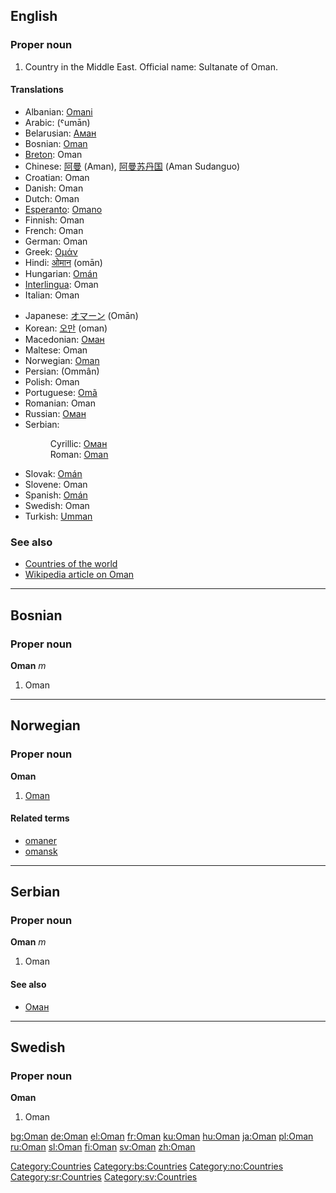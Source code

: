 {{see|oman}}
==English==

===Proper noun===
{{en-proper noun}}

# Country in the Middle East. Official name: Sultanate of Oman.

====Translations====
{{top}}
*Albanian: [[Omani]]
*Arabic: {{ARchar|[[عمان|عُمَان]]}} (ˤumān) {{f}}
*Belarusian: [[Аман]] {{m}}
*Bosnian: [[Oman#Bosnian|Oman]] {{m}}
*[[Breton]]: Oman
*Chinese: [[阿曼]] (Aman), [[阿曼苏丹国]] (Aman Sudanguo)
*Croatian: Oman {{m}}
*Danish: Oman
*Dutch: Oman
*[[Esperanto]]: [[Omano]]
*Finnish: Oman
*French: Oman {{m}}
*German: Oman
*Greek: [[Ομάν]]
*Hindi: [[ओमान]] (omān)
*Hungarian: [[Omán]]
*[[Interlingua]]: Oman
*Italian: Oman {{m}}
{{mid}}
*Japanese: [[オマーン]] (Omān)
*Korean: [[오만]] (oman)
*Macedonian: [[Оман]] {{m}}
*Maltese: Oman
*Norwegian: [[#Norwegian|Oman]]
*Persian: {{FAchar|[[عمان]]}} (Ommân)
*Polish: Oman
*Portuguese: [[Omã]]
*Romanian: Oman {{n}}
*Russian: [[Оман#Russian|Оман]]
*Serbian:
*:Cyrillic: [[Оман#Serbian|Оман]] {{m}}
*:Roman: [[Oman#Serbian|Oman]] {{m}}
*Slovak: [[Omán]] {{m}}
*Slovene: Oman {{m}}
*Spanish: [[Omán]]
*Swedish: Oman
*Turkish: [[Umman]]
{{bottom}}

===See also===
*[[Countries of the world]]
*[[w:Oman|Wikipedia article on Oman]]
[[Category:Countries]]

----

==Bosnian==
===Proper noun===
'''Oman''' ''m''
#Oman
[[Category:bs:Countries]]

----

==Norwegian==
===Proper noun===
[[Category:no:Countries]]
'''Oman'''
#[[#English|Oman]]
====Related terms====
*[[omaner]]
*[[omansk]]

----

==Serbian==
===Proper noun===
'''Oman''' ''m''
#Oman
====See also====
*[[Оман#Serbian|Оман]]
[[Category:sr:Countries]]

----

==Swedish==
===Proper noun===
'''Oman'''
#Oman
[[Category:sv:Countries]]

[[bg:Oman]]
[[de:Oman]]
[[el:Oman]]
[[fr:Oman]]
[[ku:Oman]]
[[hu:Oman]]
[[ja:Oman]]
[[pl:Oman]]
[[ru:Oman]]
[[sl:Oman]]
[[fi:Oman]]
[[sv:Oman]]
[[zh:Oman]]